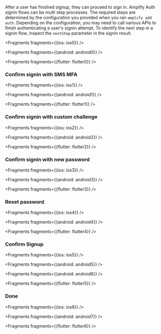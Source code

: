 After a user has finished signup, they can proceed to sign in. Amplify Auth signin flows can be multi step processes. The required steps are determined by the configuration you provided when you ran `amplify add auth`. Depending on the configuration, you may need to call various APIs to finish authenticating a user's signin attempt. To identify the next step in a signin flow, inspect the `nextStep` parameter in the signin result.


<Fragments fragments={{ios: ios0}} />


<Fragments fragments={{android: android0}} />


<Fragments fragments={{flutter: flutter0}} />

### Confirm signin with SMS MFA


<Fragments fragments={{ios: ios1}} />


<Fragments fragments={{android: android1}} />


<Fragments fragments={{flutter: flutter1}} />

### Confirm signin with custom challenge


<Fragments fragments={{ios: ios2}} />


<Fragments fragments={{android: android2}} />


<Fragments fragments={{flutter: flutter2}} />

### Confirm signin with new password


<Fragments fragments={{ios: ios3}} />


<Fragments fragments={{android: android3}} />


<Fragments fragments={{flutter: flutter3}} />

### Reset password


<Fragments fragments={{ios: ios4}} />


<Fragments fragments={{android: android4}} />


<Fragments fragments={{flutter: flutter4}} />

### Confirm Signup


<Fragments fragments={{ios: ios5}} />


<Fragments fragments={{android: android5}} />


<Fragments fragments={{android: android6}} />


<Fragments fragments={{flutter: flutter5}} />

### Done


<Fragments fragments={{ios: ios6}} />


<Fragments fragments={{android: android7}} />


<Fragments fragments={{flutter: flutter6}} />
